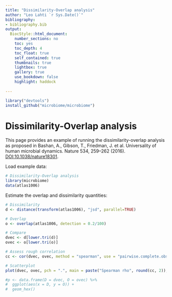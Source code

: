 ```yaml
---
title: "Dissimilarity-Overlap analysis"
author: "Leo Lahti `r Sys.Date()`"
bibliography: 
- bibliography.bib
output:
  BiocStyle::html_document:
    number_sections: no
    toc: yes
    toc_depth: 4
    toc_float: true
    self_contained: true
    thumbnails: true
    lightbox: true
    gallery: true
    use_bookdown: false
    highlight: haddock
   
---
```

<!--
  %\VignetteEngine{knitr::rmarkdown}
  %\VignetteIndexEntry{microbiome tutorial - doc}
  %\usepackage[utf8]{inputenc}
  %\VignetteEncoding{UTF-8}  
-->

```r
library("devtools")
install_github("microbiome/microbiome")
```

# Dissimilarity-Overlap analysis

This page provides an example of running the dissimilarity-overlap analysis as proposed in Bashan, A., Gibson, T., Friedman, J. et al. Universality of human microbial dynamics. Nature 534, 259–262 (2016). [DOI:10.1038/nature18301](https://doi.org/10.1038/nature18301).


Load example data:

```r
# Dissimilarity-Overlap analysis
library(microbiome)
data(atlas1006)
```

Estimate the overlap and dissimilarity quantities:

```r
# Dissimilarity
d <- distance(transform(atlas1006), "jsd", parallel=TRUE)

# Overlap
o <- overlap(atlas1006, detection = 0.2/100)
```

```r
# Compare
dvec <- d[lower.tri(d)]
ovec <- o[lower.tri(o)]

# Assess rough correlation
cc <- cor(dvec, ovec, method = "spearman", use = "pairwise.complete.obs")

# Scatterplot
plot(dvec, ovec, pch = ".", main = paste("Spearman rho", round(cc, 2)), las = 1, xlab = "Dissimilarity (Jensen-Shannon)", ylab = "Overlap")

#p <- data.frame(D = dvec, O = ovec) %>%
#  ggplot(aes(x = D, y = O)) +
#  geom_hex()
```







